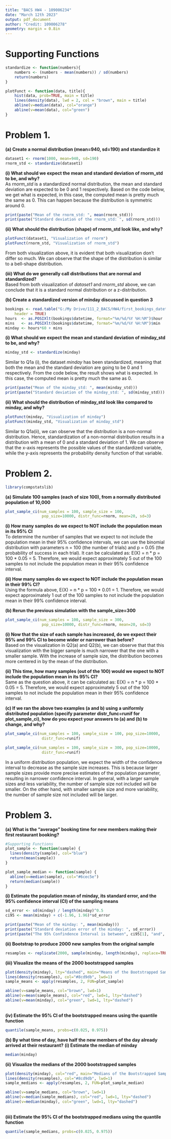 ---
title: "BACS HW4 - 109006234"
date: "March 12th 2023"
output: pdf_document
author: "Credit: 109006278"
geometry: margin = 0.8in
---
# Supporting Functions 
```{r}
standardize <- function(numbers){
    numbers <- (numbers - mean(numbers)) / sd(numbers)
    return(numbers)
}

plotFunct <- function(data, title){
    hist(data, prob=TRUE, main = title)
    lines(density(data), lwd = 2, col = "brown", main = title)
    abline(v=median(data), col="orange")
    abline(v=mean(data), col="green")
}
```

# Problem 1. 

**(a) Create a normal distribution (mean=940, sd=190) and standardize it** 
```{r}
dataset1 <- rnorm(1000, mean=940, sd=190)
rnorm_std <- standardize(dataset1)
```
**(i) What should we expect the mean and standard deviation of rnorm_std to be, and why?** \
As *rnorm_std* is a standardized normal distribution, the mean and standard deviation are expected to be 0 and 1 respectively. Based on the code below, we get what is expected, in this case, the computed mean is pretty much the same as 0. This can happen because the distribution is symmetric around 0. \

```{r, echo=FALSE}
print(paste("Mean of the rnorm_std: ", mean(rnorm_std)))
print(paste("Standard deviation of the rnorm_std: ", sd(rnorm_std)))
```

**(ii) What should the distribution (shape) of rnorm_std look like, and why?** \
```{r, out.width = '60%', fig.align = "center"}
plotFunct(dataset1, "Visualization of rnorm")
plotFunct(rnorm_std, "Visualization of rnorm_std")
```
From both visualization above, it is evident that both visualization don't differ so much. We can observe that the shape of the distribution is similar to a bell-shape distribution. 

**(iii) What do we generally call distributions that are normal and standardized?** \
Based from both visualization of *dataset1* and *rnorm_std* above, we can conclude that it is a standard normal distribution or a z-distribution. \

**(b) Create a standardized version of minday discussed in question 3**
```{r}
bookings <- read.table("G:/My Drive/111_2_BACS/HW4/first_bookings_datetime_sample.txt", 
    header = TRUE)
hours  <- as.POSIXlt(bookings$datetime, format="%m/%d/%Y %H:%M")$hour
mins   <- as.POSIXlt(bookings$datetime, format="%m/%d/%Y %H:%M")$min
minday <- hours*60 + mins
```
**(i) What should we expect the mean and standard deviation of minday_std to be, and why?** \
```{r}
minday_std <- standardize(minday)
```
Similar to Q1a (i), the dataset *minday* has been standardized, meaning that both the mean and the standard deviation are going to be 0 and 1 respectively. From the code below, the result shows what is expected. In this case, the computed mean is pretty much the same as 0.

```{r, echo=FALSE}
print(paste("Mean of the minday_std: ", mean(minday_std)))
print(paste("Standard deviation of the minday_std: ", sd(minday_std)))
```
**(ii) What should the distribution of minday_std look like compared to minday, and why?** \
```{r, out.width = '60%', fig.align = "center"}
plotFunct(minday, "Visualization of minday")
plotFunct(minday_std, "Visualization of minday_std")
```
Similar to Q1a(ii), we can observe that the distribution is a non-normal distribution. Hence, standardization of a non-normal distribution results in a distribution with a mean of 0 and a standard deviation of 1. We can observe that the x-axis represents the possible values of the standardized variable, while the y-axis represents the probability density function of that variable. \

# Problem 2. 
```{r}
library(compstatslib)
```

**(a) Simulate 100 samples (each of size 100), from a normally distributed population of 10,000** 
```{r, out.width = '60%', fig.align = "center"}
plot_sample_ci(num_samples = 100, sample_size = 100, 
                pop_size=10000, distr_func=rnorm, mean=20, sd=3)
```
**(i) How many samples do we expect to NOT include the population mean in its 95% CI** \
To determine the number of samples that we expect to not include the population mean in their 95% confidence intervals, we can use the binomial distribution with parameters n = 100 (the number of trials) and p = 0.05 (the probability of success in each trial). It can be calculated as: E(X) = n * p = 100 * 0.05 = 5. Therefore, we would expect approximately 5 out of the 100 samples to not include the population mean in their 95% confidence interval. \

**(ii) How many samples do we expect to NOT include the population mean in their 99% CI?** \
Using the formula above, E(X) = n * p = 100 * 0.01 = 1. Therefore, we would expect approximately 1 out of the 100 samples to not include the population mean in their 99% confidence interval. \

**(b) Rerun the previous simulation with the sample_size=300** 
```{r, out.width = '60%', fig.align = "center"}
plot_sample_ci(num_samples = 100, sample_size = 300, 
                pop_size=10000, distr_func=rnorm, mean=20, sd=3)
```
**(i) Now that the size of each sample has increased, do we expect their 95% and 99% CI to become wider or narrower than before?** \
Based on the visualization in Q2(a) and Q2(b), we can observe that that this visualization with the bigger sample is much narrower that the one with a smaller sample. With the increase of sample size, the distribution becomes more centered in by the mean of the distribution. \

**(ii) This time, how many samples (out of the 100) would we expect to NOT include the population mean in its 95% CI?** \
Same as the question above, it can be calculated as: E(X) = n * p = 100 * 0.05 = 5. Therefore, we would expect approximately 5 out of the 100 samples to not include the population mean in their 95% confidence interval. \

**(c) If we ran the above two examples (a and b) using a uniformly distributed population (specify parameter distr_func=runif for plot_sample_ci), how do you expect your answers to (a) and (b) to change, and why?** 
```{r, out.width = '60%', fig.align = "center"}
plot_sample_ci(num_samples = 100, sample_size = 100, pop_size=10000,
                distr_func=runif)
```
```{r, out.width = '60%', fig.align = "center"}
plot_sample_ci(num_samples = 100, sample_size = 300, pop_size=10000,
                distr_func=runif)
```
In a uniform distribution population, we expect the width of the confidence interval to decrease as the sample size increases. This is because larger sample sizes provide more precise estimates of the population parameter, resulting in narrower confidence interval. 
In general, with a larger sample sizes and less variability, the number of sample size not included will be smaller. On the other hand, with smaller sample size and more variability, the number of sample size not included will be larger. \

# Problem 3.
**(a) What is the “average” booking time for new members making their first restaurant booking?**
```{r}
#Supporting Functions
plot_sample <- function(sample) {
  lines(density(sample), col="blue")
  return(mean(sample))
}

plot_sample_median <- function(sample) {
  abline(v=median(sample), col="#6cec5e") 
  return(median(sample))
}
```
**(i) Estimate the population mean of minday, its standard error, and the 95% confidence interval (CI) of the sampling means** \
```{r, include=FALSE}
sd_error <- sd(minday) / length(minday)^0.5
ci95 <- mean(minday) + c(-1.96, 1.96)*sd_error
```
```{r, echo=FALSE}
print(paste("Mean of the minday: ", mean(minday)))
print(paste("Standard deviation error of the minday: ", sd_error))
print(paste("The 95% Confindence Interval is between", ci95[1], "and", ci95[2]))

```

**(ii) Bootstrap to produce 2000 new samples from the original sample** \
```{r}
resamples <- replicate(2000, sample(minday, length(minday), replace=TRUE))
```

**(iii) Visualize the means of the 2000 bootstrapped samples** \
```{r}
plot(density(minday), lty="dashed", main="Means of the Bootstrapped Samples")
lines(density(resamples), col="#8cd9db", lwd=1)
sample_means <- apply(resamples, 2, FUN=plot_sample)

abline(v=sample_means, col="brown", lwd=1)
abline(v=mean(sample_means), col="red", lwd=1, lty="dashed")
abline(v=mean(minday), col="green", lwd=1, lty="dashed")

```
\
**(iv) Estimate the 95% CI of the bootstrapped means using the quantile function** \
```{r}
quantile(sample_means, probs=c(0.025, 0.975))
```

**(b) By what time of day, have half the new members of the day already arrived at their restaurant?**
**(i) Estimate the median of minday** \
```{r}
median(minday)
```

**(ii) Visualize the medians of the 2000 bootstrapped samples** \
```{r}
plot(density(minday), col="red", main="Medians of the Bootstrapped Samples")
lines(density(resamples), col="#8cd9db", lwd=1)
sample_medians <- apply(resamples, 2, FUN=plot_sample_median)

abline(v=sample_medians, col="brown", lwd=1)
abline(v=median(sample_medians), col="red", lwd=1, lty="dashed")
abline(v=median(minday), col="green", lwd=1, lty="dashed")

```
\
**(iii) Estimate the 95% CI of the bootstrapped medians using the quantile function** \
```{r}
quantile(sample_medians, probs=c(0.025, 0.975))
```